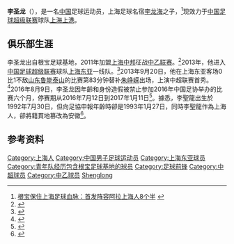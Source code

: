{{noteta|G1=足球}}{{infobox Football biography
| name= 李圣龙
| birth_date  = {{birth date and age|1992|7|30}}
| birth_place = [[中国|中国]][[上海|上海]]
| height = {{height|m=1.81}}
| position = [[前锋_(足球)|前锋]]
| currentclub = [[上海上港集团足球俱乐部|上海上港]]
| clubnumber = 14
| youthyears1= 
| youthclubs1= [[上海上港集团足球俱乐部|上海东亚]]
| years1= 2011–2012
| clubs1= [[上海浦东中邦足球俱乐部|上海中邦]]
| caps1 = ? | goals1 = ?
| years2= 2013–
| clubs2= [[上海上港集团足球俱乐部|上海上港]]
| caps2 = 72 | goals2 = 9
| nationalyears1= 
| nationalteam1= 
| nationalcaps1= 
| nationalgoals1 = 
| pcupdate = 2019年12月31日
| ntupdate = 
}}
'''李圣龙'''（{{bd|1992年|7月30日|catIdx=Li, Shenglong}}），是一名[[中国|中国]]足球运动员，上海足球名宿[[李龙海|李龙海]]之子，<ref>[http://sports.online.sh.cn/sports/gb/content/2012-10/15/content_5616024.htm 根宝保住上海足球血脉：首发阵容阿拉上海人8个半] {{webarchive|url=https://web.archive.org/web/20160304094538/http://sports.online.sh.cn/sports/gb/content/2012-10/15/content_5616024.htm |date=2016-03-04 }}</ref>现效力于[[中国足球超级联赛|中国足球超级联赛]]球队[[上海上港集团足球俱乐部|上海上港]]。

==俱乐部生涯==
李圣龙出自根宝足球基地，2011年加盟[[上海浦东中邦足球俱乐部|上海中邦]]征战[[中乙联赛|中乙联赛]]。<ref>{{Cite web |url=http://sports.sohu.com/20110516/n280596062.shtml |title=2011年中乙联赛完全名单之上海中邦足球俱乐部 |access-date=2015-03-03 |archive-date=2017-08-24 |archive-url=https://web.archive.org/web/20170824053332/http://sports.sohu.com/20110516/n280596062.shtml |dead-url=no }}</ref>2013年，他进入[[中国足球超级联赛|中国足球超级联赛]]球队[[上海上港集团足球俱乐部|上海东亚]]一线队。<ref>{{Cite web |url=http://sports.sina.com.cn/j/2013-03-04/14026448217.shtml |title=上海东亚公布2013中超名单 |access-date=2015-03-03 |archive-date=2019-06-01 |archive-url=https://web.archive.org/web/20190601065456/http://sports.sina.com.cn/j/2013-03-04/14026448217.shtml |dead-url=no }}</ref>2013年9月20日，他在上海东亚客场0比1不敌[[山东鲁能泰山|山东鲁能泰山]]的比赛第83分钟替补[[朱峥嵘|朱峥嵘]]出场，上演中超联赛首秀。<ref>{{Cite web |url=http://sports.sohu.com/20130920/n386914975.shtml |title=蒿俊闵助杜威破门 鲁能1-0东亚客场3连胜 |access-date=2015-03-03 |archive-date=2019-08-16 |archive-url=https://web.archive.org/web/20190816021934/http://sports.sohu.com/20130920/n386914975.shtml |dead-url=no }}</ref>2016年8月9日，李圣龙因年齡和身份造假被禁止参加2016年中国足协举办的比赛六个月，停赛期从2016年7月12日到2017年1月11日<ref>{{cite news |title=李圣龙存在年龄造假被禁赛半年 现是预备队射手王 |url=https://sports.online.sh.cn/content/2016-08/09/content_7976691.htm}}</ref>。據悉，李聖龍出生於1992年7月30日，但向足協申報年齡時卻是1993年1月27日，同時李聖龍作為上海人，卻將籍貫地篡改為安徽<ref>{{cite news |title=缘何李圣龙改年龄被重罚 中国足球以大打小何时休 |url=http://www.ttplus.cn/publish/app/data/2016/08/09/16414/share1.html |publisher=体坛周报}}</ref>。

==参考资料==
{{reflist}}

{{2012年中乙分类名单上海中邦}}
{{2013年中超分类名单上海东亚}}
{{2014年中超分类名单上海东亚}}
{{2015年中超分类名单上海上港}}
{{2017年中超分类名单上海上港}}
{{2018年中超分类名单上海上港}}

{{DEFAULTSORT:Li, Shenglong}}
[[Category:上海人|Category:上海人]]
[[Category:中国男子足球运动员|Category:中国男子足球运动员]]
[[Category:上海东亚球员|Category:上海东亚球员]]
[[Category:青年队经历包含根宝足球基地的球员|Category:青年队经历包含根宝足球基地的球员]]
[[Category:足球前锋|Category:足球前锋]]
[[Category:中超球员|Category:中超球员]]
[[Category:中乙球员|Category:中乙球员]]
[[Category:李姓|Shenglong]]